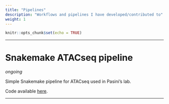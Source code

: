 ```yaml
---
title: "Pipelines"
description: "Workflows and pipelines I have developed/contributed to"
weight: 1
---
```


```r
knitr::opts_chunk$set(echo = TRUE)
```

---

# Snakemake ATACseq pipeline

<p align='justify'>*ongoing*</p>

<p align='justify'>Simple Snakemake pipeline for ATACseq used in Pasini’s lab.</p>

<p align='justify'>Code available [here](https://github.com/amitjavilaventura/ATACseq-snakemake).</p>

---

<!---
# ArtATAC

<p align='justify'>*ongoing*</p>

<p align='justify'>*__ArtATAC__*: **A**utomated **r**eproducible **toolkit** for **ATAC**seq data processing, analysis and visualization.</p>

<p align='justify'>Snakemake pipeline to analyse ATACseq data.</p>

<p align='justify'>Code available [here](https://github.com/amitjavilaventura/ArtATAC).</p>

---
-->